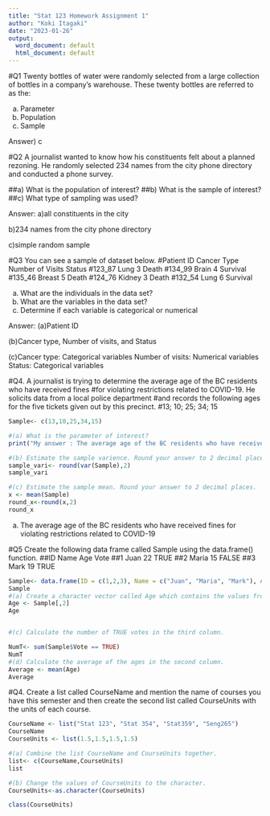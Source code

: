 ```yaml
---
title: "Stat 123 Homework Assignment 1"
author: "Koki Itagaki"
date: "2023-01-26"
output:
  word_document: default
  html_document: default
---
```


#Q1 Twenty bottles of water were randomly selected from a large collection of bottles in a company's warehouse. These twenty bottles are referred to as the:

a) Parameter
b) Population
c) Sample


Answer) c

#Q2 A journalist wanted to know how his constituents felt about a planned rezoning. He randomly selected 234 names from the city phone directory and conducted a phone survey.

##a) What is the population of interest?
##b) What is the sample of interest?
##c) What type of sampling was used?

Answer:
a)all constituents in the city

b)234 names from the city phone directory

c)simple random sample 



#Q3 You can see a sample of dataset below.
#Patient ID Cancer Type Number of Visits Status
#123_87         Lung        3            Death
#134_99         Brain       4            Survival
#135_46         Breast      5            Death
#124_76         Kidney      3            Death
#132_54         Lung        6            Survival

(a) What are the individuals in the data set?
(b) What are the variables in the data set?
(c) Determine if each variable is categorical or numerical

Answer:
(a)Patient ID

(b)Cancer type, Number of visits, and Status

(c)Cancer type: Categorical variables
   Number of visits: Numerical variables 
   Status: Categorical variables 





#Q4. A journalist is trying to determine the average age of the BC residents who have received fines
#for violating restrictions related to COVID-19. He solicits data from a local police department
#and records the following ages for the five tickets given out by this precinct. #13; 10; 25; 34; 15

```r
Sample<- c(13,10,25,34,15)

#(a) What is the parameter of interest?
print("My answer : The average age of the BC residents who have received fines for violating restrictions related to COVID-19")

#(b) Estimate the sample varience. Round your answer to 2 decimal places.
sample_vari<- round(var(Sample),2)
sample_vari

#(c) Estimate the sample mean. Round your answer to 2 decimal places.
x <- mean(Sample)
round_x<-round(x,2)
round_x


```
(a) The average age of the BC residents who have received fines for violating restrictions related to COVID-19




#Q5 Create the following data frame called Sample using the data.frame() function.
##ID Name Age Vote
##1 Juan 22 TRUE
##2 Maria 15 FALSE
##3 Mark 19 TRUE


```r
Sample<- data.frame(ID = c(1,2,3), Name = c("Juan", "Maria", "Mark"), Age = c(22,15,19), Vote = c(TRUE,FALSE,TRUE))
Sample
#(a) Create a character vector called Age which contains the values from the second column of the Sample.
Age <- Sample[,2]
Age


#(c) Calculate the number of TRUE votes in the third column.

NumT<- sum(Sample$Vote == TRUE)
NumT
#(d) Calculate the average of the ages in the second column.
Average <- mean(Age)
Average
```



#Q4. Create a list called CourseName and mention the name of courses you have this semester and then create the second list called CourseUnits with the units of each course.

```r
CourseName <- list("Stat 123", "Stat 354", "Stat359", "Seng265")
CourseName
CourseUnits <- list(1.5,1.5,1.5,1.5)

#(a) Combine the list CourseName and CourseUnits together.
list<- c(CourseName,CourseUnits)
list

#(b) Change the values of CourseUnits to the character.
CourseUnits<-as.character(CourseUnits)

class(CourseUnits)
```

